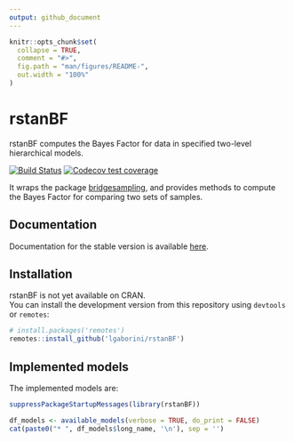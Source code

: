 ```yaml
---
output: github_document
---
```


<!-- README.md is generated from README.Rmd. Please edit that file -->

```r
knitr::opts_chunk$set(
  collapse = TRUE,
  comment = "#>",
  fig.path = "man/figures/README-",
  out.width = "100%"
)
```
# rstanBF

rstanBF computes the Bayes Factor for data in specified two-level hierarchical models.

[![Build Status](https://travis-ci.org/lgaborini/rstanBF.svg?branch=master)](https://travis-ci.org/lgaborini/rstanBF)
[![Codecov test coverage](https://codecov.io/gh/lgaborini/rstanBF/branch/master/graph/badge.svg)](https://codecov.io/gh/lgaborini/rstanBF?branch=master)

It wraps the package [bridgesampling](https://cran.r-project.org/package=bridgesampling), and provides methods to compute the Bayes Factor for comparing two sets of samples.

## Documentation

Documentation for the stable version is available [here](https://lgaborini.github.io/rstanBF/).

## Installation

rstanBF is not yet available on CRAN.    
You can install the development version from this repository using `devtools` or `remotes`:

```r
# install.packages('remotes')
remotes::install_github('lgaborini/rstanBF')
```

## Implemented models

The implemented models are:

```r

suppressPackageStartupMessages(library(rstanBF))

df_models <- available_models(verbose = TRUE, do_print = FALSE)
cat(paste0("* ", df_models$long_name, '\n'), sep = '')
```
